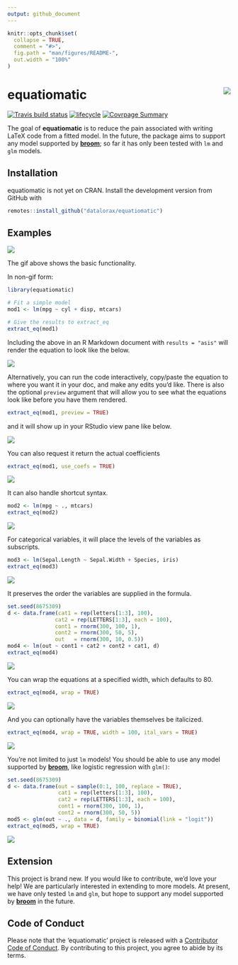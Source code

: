 ```yaml
---
output: github_document
---
```


<!-- README.md is generated from README.Rmd. Please edit that file -->

```r
knitr::opts_chunk$set(
  collapse = TRUE,
  comment = "#>",
  fig.path = "man/figures/README-",
  out.width = "100%"
)
```

# equatiomatic <img src="tools/logo.png" align="right"/>

<!-- badges: start -->
[![Travis build status](https://travis-ci.org/datalorax/equatiomatic.svg?branch=master)](https://travis-ci.org/datalorax/equatiomatic) 
[![lifecycle](https://img.shields.io/badge/lifecycle-experimental-orange.svg)](https://www.tidyverse.org/lifecycle/#experimental)
[![Covrpage Summary](https://img.shields.io/badge/covrpage-Last_Build_2019_06_03-brightgreen.svg)](https://tinyurl.com/y43gpto4)
<!-- badges: end -->

The goal of **equatiomatic** is to reduce the pain associated with writing LaTeX
code from a fitted model. In the future, the package aims to support any model
supported by [**broom**](https://cran.r-project.org/package=broom); so far it
has only been tested with `lm` and `glm` models.


## Installation

equatiomatic is not yet on CRAN. Install the development version from GitHub with

``` r
remotes::install_github("datalorax/equatiomatic")
```

## Examples

![](https://github.com/datalorax/equatiomatic/raw/master/docs/equatiomatic.gif)

The gif above shows the basic functionality. 

In non-gif form: 

```r
library(equatiomatic)

# Fit a simple model
mod1 <- lm(mpg ~ cyl + disp, mtcars)

# Give the results to extract_eq
extract_eq(mod1)
```

Including the above in an R Markdown document with `results = "asis"` will
render the equation to look like the below.

![](man/figures/eq1.png)

Alternatively, you can run the code interactively, copy/paste the equation to
where you want it in your doc, and make any edits you'd like. There is also the
optional `preview` argument that will allow you to see what the equations look
like before you have them rendered.

```r
extract_eq(mod1, preview = TRUE)
```

and it will show up in your RStudio view pane like below.

![](man/figures/preview.png)

You can also request it return the actual coefficients

```r
extract_eq(mod1, use_coefs = TRUE)
```

![](man/figures/eq2.png)

It can also handle shortcut syntax. 

```r
mod2 <- lm(mpg ~ ., mtcars)
extract_eq(mod2)
```

![](man/figures/eq3.png)

For categorical variables, it will place the levels of the variables as
subscripts.

```r
mod3 <- lm(Sepal.Length ~ Sepal.Width + Species, iris)
extract_eq(mod3)
```

![](man/figures/eq4.png)

It preserves the order the variables are supplied in the formula.

```r
set.seed(8675309)
d <- data.frame(cat1 = rep(letters[1:3], 100),
               cat2 = rep(LETTERS[1:3], each = 100),
               cont1 = rnorm(300, 100, 1),
               cont2 = rnorm(300, 50, 5),
               out   = rnorm(300, 10, 0.5))
mod4 <- lm(out ~ cont1 + cat2 + cont2 + cat1, d)
extract_eq(mod4)
```

![](man/figures/eq5.png)


You can wrap the equations at a specified width, which defaults to 80.

```r
extract_eq(mod4, wrap = TRUE)
```

![](man/figures/eq6.png)


And you can optionally have the variables themselves be italicized.

```r
extract_eq(mod4, wrap = TRUE, width = 100, ital_vars = TRUE)
```

![](man/figures/eq7.png)

You're not limited to just `lm` models! You should be able to use any model
supported by [**broom**](https://cran.r-project.org/package=broom), like
logistic regression with `glm()`:

```r
set.seed(8675309)
d <- data.frame(out = sample(0:1, 100, replace = TRUE),
                cat1 = rep(letters[1:3], 100),
                cat2 = rep(LETTERS[1:3], each = 100),
                cont1 = rnorm(300, 100, 1),
                cont2 = rnorm(300, 50, 5))
mod5 <- glm(out ~ ., data = d, family = binomial(link = "logit"))
extract_eq(mod5, wrap = TRUE)
```

![](man/figures/eq8.png)


## Extension

This project is brand new. If you would like to contribute, we'd love your help!
We are particularly interested in extending to more models. At present, we have
only tested `lm` and `glm`, but hope to support any model supported by
[**broom**](https://cran.r-project.org/package=broom) in the future.


## Code of Conduct

Please note that the 'equatiomatic' project is released with a
[Contributor Code of Conduct](CODE_OF_CONDUCT.md).
By contributing to this project, you agree to abide by its terms.
